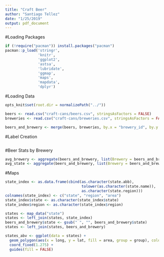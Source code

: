```yaml
---
title: "Craft Beer"
author: "Santiago Tellez"
date: "1/25/2019"
output: pdf_document
---
```


#Loading Packages
```r
if (!require("pacman")) install.packages("pacman")
pacman::p_load('stringr',
               'knitr',
               'ggplot2',
               'astsa',
               'lubridate',
               'ggmap',
               'maps',
               'mapdata',
               'dplyr')
```

#Loading Data
```r
opts_knit$set(root.dir = normalizePath("../"))

beers <- read.csv("craft-cans/beers.csv", stringsAsFactors = FALSE)
breweries <- read.csv("craft-cans/breweries.csv", stringsAsFactors = FALSE)

beers_and_brewery <- merge(beers, breweries, by.x = "brewery_id", by.y = "X")
```

#Label Creation
```r

```

#Beer Stats by Brewery
```r
avg_brewery <- aggregate(beers_and_brewery, list(Brewery = beers_and_brewery$name.y), FUN = mean, na.action = na.omit)
avg_state <- aggregate(beers_and_brewery, list(Brewery = beers_and_brewery$state), FUN = mean, na.action = na.omit)
```

#Maps
```r
state_index <- as.data.frame(cbind(as.character(state.abb), 
                                   tolower(as.character(state.name)), 
                                   as.character(state.region)))
colnames(state_index) <- c("state", "region", "area")
state_index$state <- as.character(state_index$state)
state_index$region <- as.character(state_index$region)

states <- map_data("state")
states <- left_join(states, state_index)
beers_and_brewery$state <- gsub(" ", "", beers_and_brewery$state)
states <- left_join(states, beers_and_brewery)

states_abv <- ggplot(data = states) + 
  geom_polygon(aes(x = long, y = lat, fill = area, group = group), color = "white") + 
  coord_fixed(1.275) +
  guides(fill = FALSE)
```



